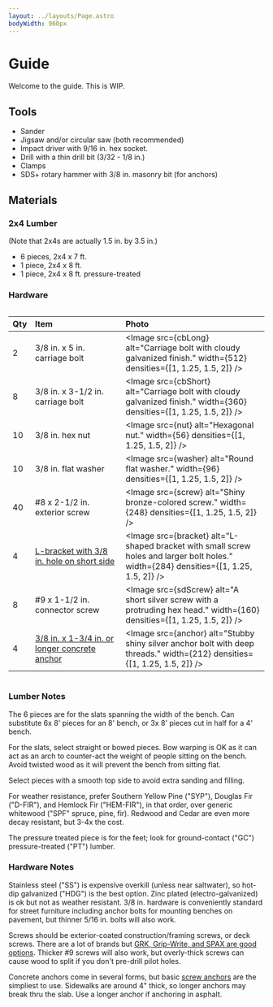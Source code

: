 ```yaml
---
layout: ../layouts/Page.astro
bodyWidth: 960px
---
```


# Guide

Welcome to the guide. This is WIP.

## Tools

* Sander
* Jigsaw and/or circular saw (both recommended)
* Impact driver with 9/16 in. hex socket.
* Drill with a thin drill bit (3/32 - 1/8 in.)
* Clamps
* SDS+ rotary hammer with 3/8 in. masonry bit (for anchors)

## Materials

### 2x4 Lumber

(Note that 2x4s are actually 1.5 in. by 3.5 in.)

* 6 pieces, 2x4 x 7 ft.
* 1 piece, 2x4 x 8 ft.
* 1 piece, 2x4 x 8 ft. pressure-treated

### Hardware

<div style="overflow-x: scroll;">

| Qty | <span style="display: inline-block; min-width: 8em">Item</span> | Photo |
|---|:--|:--|
| 2 | 3/8 in. x 5 in. carriage bolt | <Image src={cbLong} alt="Carriage bolt with cloudy galvanized finish." width={512} densities={[1, 1.25, 1.5, 2]} /> |
| 8 | 3/8 in. x 3-1/2 in. carriage bolt | <Image src={cbShort} alt="Carriage bolt with cloudy galvanized finish." width={360} densities={[1, 1.25, 1.5, 2]} /> |
| 10 | 3/8 in. hex nut | <Image src={nut} alt="Hexagonal nut." width={56} densities={[1, 1.25, 1.5, 2]} /> |
| 10 | 3/8 in. flat washer | <Image src={washer} alt="Round flat washer." width={96} densities={[1, 1.25, 1.5, 2]} /> |
| 40 | #8 x 2-1/2 in. exterior screw | <Image src={screw} alt="Shiny bronze-colored screw." width={248} densities={[1, 1.25, 1.5, 2]} /> |
| 4 | [L-bracket with 3/8 in. hole on short side](https://www.amazon.com/dp/B0CGXTD78R/) | <Image src={bracket} alt="L-shaped bracket with small screw holes and larger bolt holes." width={284} densities={[1, 1.25, 1.5, 2]} /> |
| 8 | #9 x 1-1/2 in. connector screw | <Image src={sdScrew} alt="A short silver screw with a protruding hex head." width={160} densities={[1, 1.25, 1.5, 2]} /> |
| 4 | [3/8 in. x 1-3/4 in. or longer concrete anchor](https://www.amazon.com/dp/B09RCV4L5K/) | <Image src={anchor} alt="Stubby shiny silver anchor bolt with deep threads." width={212} densities={[1, 1.25, 1.5, 2]} /> |

</div>

### Lumber Notes

The 6 pieces are for the slats spanning the width of the bench.
Can substitute 6x 8' pieces for an 8' bench, or 3x 8' pieces cut in half for a 4' bench.

For the slats, select straight or bowed pieces.
Bow warping is OK as it can act as an arch to counter-act the weight of people sitting on the bench.
Avoid twisted wood as it will prevent the bench from sitting flat.

Select pieces with a smooth top side to avoid extra sanding and filling.

For weather resistance, prefer Southern Yellow Pine ("SYP"), Douglas Fir ("D-FIR"), and Hemlock Fir ("HEM-FIR"), in that order, over generic whitewood ("SPF" spruce, pine, fir).
Redwood and Cedar are even more decay resistant, but 3-4x the cost.

The pressure treated piece is for the feet; look for ground-contact ("GC") pressure-treated ("PT") lumber.

### Hardware Notes

Stainless steel ("SS") is expensive overkill (unless near saltwater), so hot-dip galvanized ("HDG") is the best option.
Zinc plated (electro-galvanized) is ok but not as weather resistant.
3/8 in. hardware is conveniently standard for street furniture including anchor bolts for mounting benches on pavement, but thinner 5/16 in. bolts will also work.

Screws should be exterior-coated construction/framing screws, or deck screws.
There are a lot of brands but [GRK, Grip-Write, and SPAX are good options](https://www.youtube.com/watch?v=eikOUFoIZ-Y).
Thicker #9 screws will also work, but overly-thick screws can cause wood to split if you don't pre-drill pilot holes.

Concrete anchors come in several forms, but basic [screw anchors](https://www.amazon.com/dp/B09RCV4L5K/) are the simpliest to use.
Sidewalks are around 4" thick, so longer anchors may break thru the slab.
Use a longer anchor if anchoring in asphalt.
